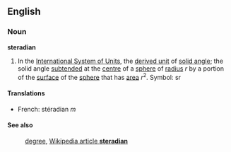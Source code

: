==English==
===Noun===
'''steradian'''

#In the [[International System of Units]], the [[derived unit]] of [[solid angle]]; the solid angle [[subtended]] at the [[centre]] of a [[sphere]] of [[radius]] ''r'' by a portion of the [[surface]] of the [[sphere]] that has [[area]] ''r''<sup>2</sup>.  Symbol: sr

====Translations====

*French: stéradian ''m''

====See also====
:[[degree]], [[en:steradian|Wikipedia article '''steradian''']]
